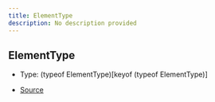 ```yaml
---
title: ElementType
description: No description provided
---
```


## ElementType

- Type: (typeof ElementType)\[keyof (typeof ElementType)]

- [Source](https://github.com/underctrl-io/commandkit/blob/141d1404ab18a8e659209a0fab65466bf3b6dd85/packages/commandkit/src/components/common/element.ts#L6)